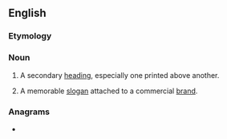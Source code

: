 ==English==

===Etymology===
{{compound|en|strap|line}}

===Noun===
{{wikipedia}}
{{en-noun}}

# A secondary [[heading]], especially one printed above another.
# {{lb|en|British}} A memorable [[slogan]] attached to a commercial [[brand]].

===Anagrams===
* {{anagrams|en|a=aeilnprst|interlaps|transpile|traplines|triplanes}}
